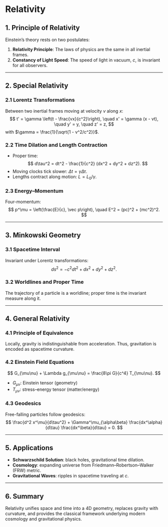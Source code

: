 # Relativity

## 1. Principle of Relativity

Einstein’s theory rests on two postulates:

1. **Relativity Principle**: The laws of physics are the same in all inertial frames.  
2. **Constancy of Light Speed**: The speed of light in vacuum, $c$, is invariant for all observers.

---

## 2. Special Relativity

### 2.1 Lorentz Transformations
Between two inertial frames moving at velocity $v$ along $x$:
$$
t' = \gamma \left(t - \frac{vx}{c^2}\right), \quad x' = \gamma (x - vt), \quad y' = y, \quad z' = z,
$$
with $\gamma = \frac{1}{\sqrt{1 - v^2/c^2}}$.

### 2.2 Time Dilation and Length Contraction
- Proper time:  
  $$
  d\tau^2 = dt^2 - \frac{1}{c^2} (dx^2 + dy^2 + dz^2).
  $$
- Moving clocks tick slower: $\Delta t = \gamma \Delta \tau$.  
- Lengths contract along motion: $L = L_0 / \gamma$.

### 2.3 Energy–Momentum
Four-momentum:
$$
p^\mu = \left(\frac{E}{c}, \vec p\right), \quad E^2 = (pc)^2 + (mc^2)^2.
$$

---

## 3. Minkowski Geometry

### 3.1 Spacetime Interval
Invariant under Lorentz transformations:
$$
ds^2 = -c^2 dt^2 + dx^2 + dy^2 + dz^2.
$$

### 3.2 Worldlines and Proper Time
The trajectory of a particle is a worldline; proper time is the invariant measure along it.

---

## 4. General Relativity

### 4.1 Principle of Equivalence
Locally, gravity is indistinguishable from acceleration. Thus, gravitation is encoded as spacetime curvature.

### 4.2 Einstein Field Equations
$$
G_{\mu\nu} + \Lambda g_{\mu\nu} = \frac{8\pi G}{c^4} T_{\mu\nu}.
$$
- $G_{\mu\nu}$: Einstein tensor (geometry)  
- $T_{\mu\nu}$: stress–energy tensor (matter/energy)  

### 4.3 Geodesics
Free-falling particles follow geodesics:
$$
\frac{d^2 x^\mu}{d\tau^2} + \Gamma^\mu_{\alpha\beta} \frac{dx^\alpha}{d\tau} \frac{dx^\beta}{d\tau} = 0.
$$

---

## 5. Applications

- **Schwarzschild Solution**: black holes, gravitational time dilation.  
- **Cosmology**: expanding universe from Friedmann–Robertson–Walker (FRW) metric.  
- **Gravitational Waves**: ripples in spacetime traveling at $c$.

---

## 6. Summary
Relativity unifies space and time into a 4D geometry, replaces gravity with curvature, and provides the classical framework underlying modern cosmology and gravitational physics.
